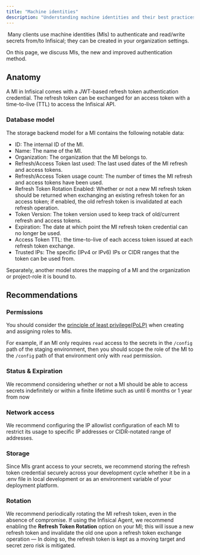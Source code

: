 ```yaml
---
title: "Machine identities"
description: "Understanding machine identities and their best practices"
---
```

​
Many clients use machine identities (MIs) to authenticate and read/write secrets from/to Infisical; they can be created in your organization settings.

On this page, we discuss MIs, the new and improved authentication method.

## Anatomy

A MI in Infisical comes with a JWT-based refresh token authentication credential. The refresh token can be exchanged for an access token
with a time-to-live (TTL) to access the Infisical API.

### Database model

The storage backend model for a MI contains the following notable data:

- ID: The internal ID of the MI.
- Name: The name of the MI.
- Organization: The organization that the MI belongs to.
- Refresh/Access Token last used: The last used dates of the MI refresh and access tokens.
- Refresh/Access Token usage count: The number of times the MI refresh and access tokens have been used.
- Refresh Token Rotation Enabled: Whether or not a new MI refresh token should be returned when exchanging an existing refresh token for an access token; if enabled, the old refresh token is invalidated at each refresh operation.
- Token Version: The token version used to keep track of old/current refresh and access tokens.
- Expiration: The date at which point the MI refresh token credential can no longer be used.
- Access Token TTL: the time-to-live of each access token issued at each refresh token exchange.
- Trusted IPs: The specific (IPv4 or IPv6) IPs or CIDR ranges that the token can be used from.

Separately, another model stores the mapping of a MI and the organization or project-role it is bound to.
​
## Recommendations

### Permissions

You should consider the [principle of least privilege(PoLP)](https://en.wikipedia.org/wiki/Principle_of_least_privilege) when
creating and assigning roles to MIs.

For example, if an MI only requires `read` access to the secrets in the `/config` path of the staging environment, then you should scope the role of the MI to the `/config` path of that environment only with `read` permission.

### Status & Expiration

We recommend considering whether or not a MI should be able to access secrets indefinitely or within a finite lifetime such as until 6 months or 1 year from now

### Network access

We recommend configuring the IP allowlist configuration of each MI to restrict its usage to specific IP addresses or CIDR-notated range of addresses.

### Storage

Since MIs grant access to your secrets, we recommend storing the refresh token credential securely across your development cycle whether it be in a .env file in local development or as an environment variable of your deployment platform.

### Rotation

We recommend periodically rotating the MI refresh token, even in the absence of compromise. If using the Infisical Agent, we recommend enabling the **Refresh Token Rotation** option
on your MI; this will issue a new refresh token and invalidate the old one upon a refresh token exchange operation — In doing so, the refresh token is kept as a moving target
and secret zero risk is mitigated.